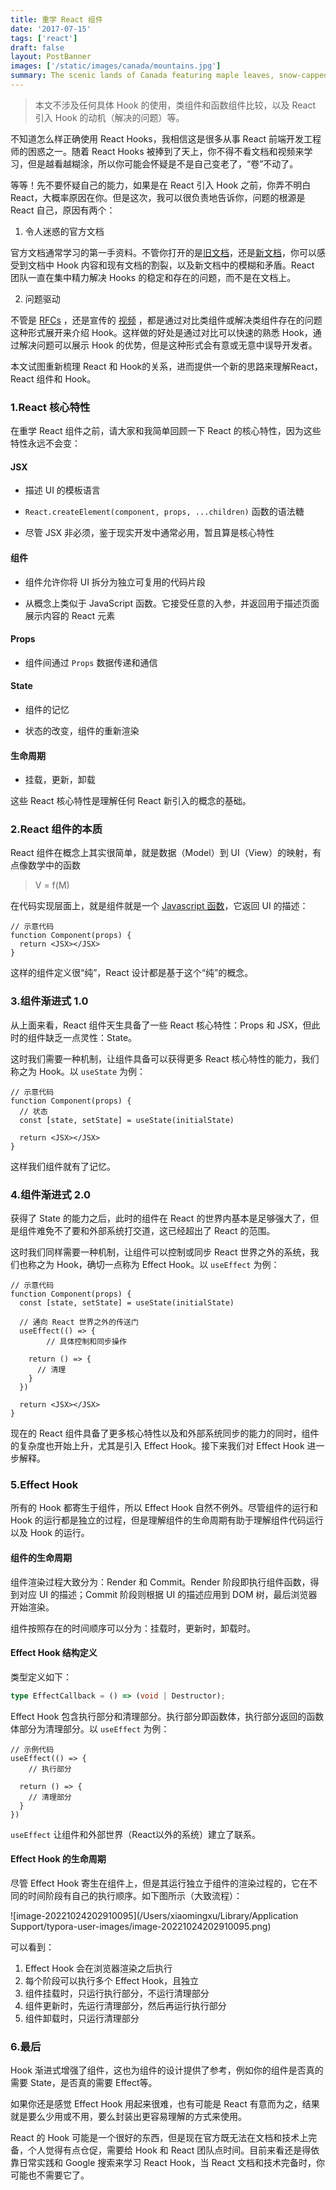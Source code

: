 ```yaml
---
title: 重学 React 组件
date: '2017-07-15'
tags: ['react']
draft: false
layout: PostBanner
images: ['/static/images/canada/mountains.jpg']
summary: The scenic lands of Canada featuring maple leaves, snow-capped mountains, turquoise lakes and Toronto. Take in the sights in this photo gallery exhibition and see how easy it is to replicate with some MDX magic and tailwind classes.
---
```


> 本文不涉及任何具体 Hook 的使用，类组件和函数组件比较，以及 React 引入 Hook 的动机（解决的问题）等。


不知道怎么样正确使用 React Hooks，我相信这是很多从事 React 前端开发工程师的困惑之一。随着 React Hooks 被捧到了天上，你不得不看文档和视频来学习，但是越看越糊涂，所以你可能会怀疑是不是自己变老了，“卷”不动了。

等等！先不要怀疑自己的能力，如果是在 React 引入 Hook 之前，你弄不明白 React，大概率原因在你。但是这次，我可以很负责地告诉你，问题的根源是 React 自己，原因有两个：

1. 令人迷惑的官方文档

官方文档通常学习的第一手资料。不管你打开的是[旧文档](https://reactjs.org/)，还是[新文档](https://beta.reactjs.org/)，你可以感受到文档中 Hook 内容和现有文档的割裂，以及新文档中的模糊和矛盾。React 团队一直在集中精力解决 Hooks 的稳定和存在的问题，而不是在文档上。

2. 问题驱动

不管是 [RFCs](https://github.com/reactjs/rfcs/blob/useevent/text/0068-react-hooks.md) ，还是宣传的 [视频](https://youtu.be/dpw9EHDh2bM) ，都是通过对比类组件或解决类组件存在的问题这种形式展开来介绍 Hook。这样做的好处是通过对比可以快速的熟悉 Hook，通过解决问题可以展示 Hook 的优势，但是这种形式会有意或无意中误导开发者。



本文试图重新梳理 React 和 Hook的关系，进而提供一个新的思路来理解React，React 组件和 Hook。



### 1.React 核心特性

在重学 React 组件之前，请大家和我简单回顾一下 React 的核心特性，因为这些特性永远不会变：

#### JSX

- 描述 UI 的模板语言

- `React.createElement(component, props, ...children)` 函数的语法糖

- 尽管 JSX 非必须，鉴于现实开发中通常必用，暂且算是核心特性



#### 组件

- 组件允许你将 UI 拆分为独立可复用的代码片段

- 从概念上类似于 JavaScript 函数。它接受任意的入参，并返回用于描述页面展示内容的 React 元素



#### Props

- 组件间通过 `Props` 数据传递和通信



#### State

- 组件的记忆

- 状态的改变，组件的重新渲染



#### 生命周期

- 挂载，更新，卸载



这些 React 核心特性是理解任何 React 新引入的概念的基础。



### 2.React 组件的本质

React 组件在概念上其实很简单，就是数据（Model）到 UI（View）的映射，有点像数学中的函数



> V = f(M)



在代码实现层面上，就是组件就是一个 [Javascript 函数](https://beta.reactjs.org/learn/your-first-component#defining-a-component)，它返回 UI 的描述：

```tsx
// 示意代码
function Component(props) {
  return <JSX></JSX>
}
```



这样的组件定义很“纯”，React 设计都是基于这个“纯”的概念。



### 3.组件渐进式 1.0

从上面来看，React 组件天生具备了一些 React 核心特性：Props 和 JSX，但此时的组件缺乏一点灵性：State。

这时我们需要一种机制，让组件具备可以获得更多 React 核心特性的能力，我们称之为 Hook。以 `useState` 为例：

```tsx
// 示意代码
function Component(props) {
  // 状态
  const [state, setState] = useState(initialState)
  
  return <JSX></JSX>
}
```

这样我们组件就有了记忆。



### 4.组件渐进式 2.0

获得了 State 的能力之后，此时的组件在 React 的世界内基本是足够强大了，但是组件难免不了要和外部系统打交道，这已经超出了 React 的范围。

这时我们同样需要一种机制，让组件可以控制或同步 React 世界之外的系统，我们也称之为 Hook，确切一点称为 Effect Hook。以 `useEffect` 为例：

```tsx
// 示意代码
function Component(props) {
  const [state, setState] = useState(initialState)
  
  // 通向 React 世界之外的传送门
  useEffect(() => {
		// 具体控制和同步操作
    
    return () => {
      // 清理
    }
  })
  
  return <JSX></JSX>
}
```

现在的 React 组件具备了更多核心特性以及和外部系统同步的能力的同时，组件的复杂度也开始上升，尤其是引入 Effect Hook。接下来我们对 Effect Hook 进一步解释。

### 5.Effect Hook

所有的 Hook 都寄生于组件，所以 Effect Hook 自然不例外。尽管组件的运行和 Hook 的运行都是独立的过程，但是理解组件的生命周期有助于理解组件代码运行以及 Hook 的运行。

#### 组件的生命周期

组件渲染过程大致分为：Render 和 Commit。Render 阶段即执行组件函数，得到对应 UI 的描述；Commit 阶段则根据 UI 的描述应用到 DOM 树，最后浏览器开始渲染。

组件按照存在的时间顺序可以分为：挂载时，更新时，卸载时。



#### Effect Hook 结构定义

类型定义如下：

```typescript
type EffectCallback = () => (void | Destructor);
```

Effect Hook 包含执行部分和清理部分。执行部分即函数体，执行部分返回的函数体部分为清理部分。以 `useEffect` 为例：

```tsx
// 示例代码
useEffect(() => {
	// 执行部分
  
  return () => {
    // 清理部分
  }
})
```



`useEffect` 让组件和外部世界（React以外的系统）建立了联系。



#### Effect Hook 的生命周期

尽管 Effect Hook 寄生在组件上，但是其运行独立于组件的渲染过程的，它在不同的时间阶段有自己的执行顺序。如下图所示（大致流程）：

![image-20221024202910095](/Users/xiaomingxu/Library/Application Support/typora-user-images/image-20221024202910095.png)

可以看到：

1. Effect Hook 会在浏览器渲染之后执行
2. 每个阶段可以执行多个 Effect Hook，且独立
3. 组件挂载时，只运行执行部分，不运行清理部分
4. 组件更新时，先运行清理部分，然后再运行执行部分
5. 组件卸载时，只运行清理部分



### 6.最后

Hook 渐进式增强了组件，这也为组件的设计提供了参考，例如你的组件是否真的需要 State，是否真的需要 Effect等。

如果你还是感觉 Effect Hook 用起来很难，也有可能是 React 有意而为之，结果就是要么少用或不用，要么封装出更容易理解的方式来使用。

React 的 Hook 可能是一个很好的东西，但是现在官方既无法在文档和技术上完备，个人觉得有点仓促，需要给 Hook 和 React 团队点时间。目前来看还是得依靠日常实践和 Google 搜索来学习 React Hook，当 React 文档和技术完备时，你可能也不需要它了。